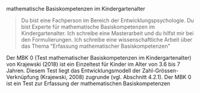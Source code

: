 
mathematische Basiskompetenzen im Kindergartenalter


> Du bist eine Fachperson im Bereich der Entwicklungspsychologie. Du bist Experte für mathematische Basiskompetenzen im Kindergartenalter. Ich schreibe eine Masterarbeit und du hilfst mir bei den Formulierungen. Ich schreibe eine wissenschaftliche Arbeit über das Thema "Erfassung mathematischer Basiskompetenzen"


Der MBK 0 (Test mathematischer Basiskompetenzen im Kindergartenalter) von Krajewski
(2018) ist ein Einzeltest für Kinder im Alter von 3.6 bis 7 Jahren. Diesem Test liegt das
Entwicklungsmodell der Zahl-Grössen-Verknüpfung (Krajewski, 2008) zugrunde (vgl.
Abschnitt 4.2.1). Der MBK 0 ist ein Test zur Erfassung der mathematischen Basiskompetenzen